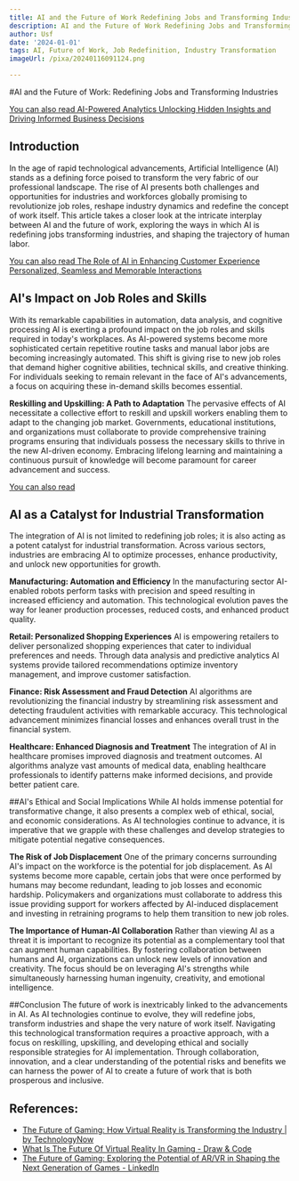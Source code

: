 ```yaml
---
title: AI and the Future of Work Redefining Jobs and Transforming Industries
description: AI and the Future of Work Redefining Jobs and Transforming Industries
author: Usf
date: '2024-01-01'
tags: AI, Future of Work, Job Redefinition, Industry Transformation
imageUrl: /pixa/20240116091124.png

---
```

#AI and the Future of Work: Redefining Jobs and Transforming Industries

[You can also read AI-Powered Analytics Unlocking Hidden Insights and Driving Informed Business Decisions](AI-Powered%20Analytics%20Unlocking%20Hidden%20Insights%20and%20Driving%20Informed%20Business%20Decisions)


## Introduction
In the age of rapid technological advancements, Artificial Intelligence (AI) stands as a  defining force poised to transform the very fabric of our professional landscape. The rise of AI presents both challenges and opportunities for industries and workforces  globally promising to revolutionize job roles, reshape industry dynamics and redefine the concept of work itself. This article takes  a closer look at the intricate interplay between AI and the future of work, exploring the ways in which AI is redefining  jobs transforming industries, and shaping the trajectory of human labor.

[You can also read The Role of AI in Enhancing Customer Experience Personalized, Seamless and Memorable Interactions](The%20Role%20of%20AI%20in%20Enhancing%20Customer%20Experience%20Personalized%2C%20Seamless%2C%20and%20Memorable%20Interactions)


## AI's Impact on Job Roles and Skills
With its  remarkable capabilities in automation, data analysis, and cognitive processing AI is exerting a profound impact on the job  roles and  skills  required in today's workplaces. As AI-powered systems become more sophisticated certain repetitive routine tasks and manual labor jobs are becoming increasingly automated. This shift is giving rise  to  new  job roles that demand higher cognitive abilities,  technical skills, and  creative thinking. For  individuals seeking to remain relevant in  the face of AI's advancements, a  focus on acquiring these in-demand skills becomes essential.

**Reskilling and Upskilling: A Path to Adaptation**
The pervasive effects  of AI necessitate a collective effort to reskill  and upskill workers enabling them to adapt to the changing job market. Governments, educational institutions, and organizations must collaborate to provide comprehensive training programs ensuring that individuals possess the necessary skills to thrive in  the new AI-driven economy. Embracing lifelong learning and maintaining a continuous pursuit of knowledge will become paramount for  career advancement  and success.

[You can  also read ]()


##  AI as  a Catalyst for Industrial Transformation
The integration of AI is not limited  to redefining job  roles; it is also acting as  a potent catalyst for industrial transformation. Across various sectors, industries are embracing AI to optimize processes, enhance productivity,  and unlock  new opportunities for growth.

**Manufacturing: Automation and Efficiency**
In the manufacturing sector AI-enabled robots perform tasks with precision and speed resulting in increased efficiency and automation. This technological evolution paves  the way for leaner production processes, reduced costs, and enhanced  product quality.

**Retail: Personalized Shopping Experiences**
AI is empowering retailers to  deliver personalized shopping experiences that cater  to individual preferences and needs. Through data analysis and predictive analytics AI systems provide  tailored recommendations optimize inventory management, and improve customer satisfaction.

**Finance: Risk Assessment and Fraud Detection**
AI algorithms are revolutionizing the financial industry by streamlining  risk assessment and detecting fraudulent activities with remarkable accuracy. This technological advancement minimizes  financial  losses and enhances overall trust in the financial  system.

**Healthcare: Enhanced Diagnosis and Treatment**
The integration of AI in healthcare  promises improved diagnosis and  treatment outcomes.  AI algorithms analyze  vast  amounts of medical data, enabling healthcare professionals  to identify patterns make informed decisions,  and provide better patient care.

##AI's Ethical and  Social Implications
While AI holds immense potential for transformative change, it  also  presents  a complex web of  ethical, social, and  economic considerations. As AI technologies continue to advance, it is imperative that we grapple with these challenges and develop strategies to  mitigate potential negative  consequences.

**The  Risk of Job Displacement**
One of  the primary concerns surrounding  AI's impact on the workforce is the potential  for job  displacement. As AI systems become more  capable, certain jobs that were once performed  by humans may become redundant, leading to job losses and  economic hardship. Policymakers and organizations must collaborate to address this issue providing support for workers  affected by  AI-induced displacement and investing in retraining programs to help them transition to new job roles.

**The Importance of Human-AI Collaboration**
Rather than viewing AI as a threat it is important  to recognize its potential as a complementary tool that can augment human capabilities. By fostering collaboration between humans and AI, organizations can unlock new levels of innovation and creativity. The focus should be on leveraging AI's strengths while simultaneously harnessing human ingenuity, creativity,  and emotional intelligence.

##Conclusion
The  future of work is  inextricably linked to the  advancements in AI. As AI technologies continue  to evolve, they will redefine jobs, transform industries and shape the  very  nature of work itself. Navigating this technological transformation requires a proactive approach, with a focus on reskilling, upskilling, and developing ethical and socially responsible strategies for AI implementation.  Through collaboration, innovation, and a clear understanding of the potential risks and benefits we can  harness the power of AI to  create a future  of work that is both prosperous and inclusive.

## References:
- [The Future of Gaming: How Virtual Reality is Transforming the Industry | by TechnologyNow](https://medium.com/@technologynow/the-future-of-gaming-how-virtual-reality-is-transforming-the-industry-ef639c51df7d)
- [What Is The Future Of Virtual Reality In Gaming - Draw & Code](https://drawandcode.com/learning-zone/what-is-the-future-of-virtual-reality-in-gaming/)
- [The Future of Gaming: Exploring the Potential of AR/VR in Shaping the Next Generation of Games - LinkedIn](https://www.linkedin.com/pulse/future-gaming-exploring-potential-arvr-shaping-next-generation)

